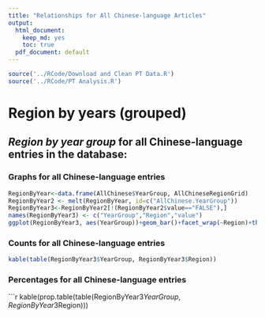 ```yaml
---
title: "Relationships for All Chinese-language Articles"
output:
  html_document:
    keep_md: yes
    toc: true
  pdf_document: default
---
```

```r
source('../RCode/Download and Clean PT Data.R')
source('../RCode/PT Analysis.R')
```

# Region by years (grouped)

## _Region by year group_ for all Chinese-language entries in the database:

### Graphs for all Chinese-language entries
```r
RegionByYear<-data.frame(AllChinese$YearGroup, AllChineseRegionGrid)
RegionByYear2 <- melt(RegionByYear, id=c("AllChinese.YearGroup"))
RegionByYear3<-RegionByYear2[!(RegionByYear2$value=="FALSE"),]
names(RegionByYear3) <- c("YearGroup","Region","value")
ggplot(RegionByYear3, aes(YearGroup))+geom_bar()+facet_wrap(~Region)+theme(axis.text.x = element_text(angle = 90, hjust = 1))
```

### Counts for all Chinese-language entries
```r
kable(table(RegionByYear3$YearGroup, RegionByYear3$Region))
```

### Percentages for all Chinese-language entries
```r
kable(prop.table(table(RegionByYear3$YearGroup, RegionByYear3$Region)))
